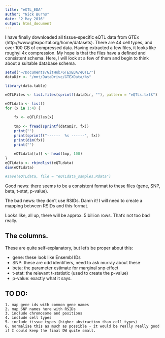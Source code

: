 ```yaml
---
title: "eQTL_EDA"
author: "Nick Burns"
date: "2 May 2016"
output: html_document
---
```


I have finally downloaded all tissue-specific eQTL data from GTEx (http://www.gtexportal.org/home/datasets). There are 44 cell types, and over 100 GB of compressed data. Having extracted a few files, it looks like roughyl 4x compression. My hope is that the files have a defined and consistent schema. Here, I will look at a few of them and begin to think about a suitable database schema.

```r
setwd("~/Documents/GitHub/GTExEDA/eQTL/")
dataDir <- "/mnt/DataDrive/GTEXData/%s"

library(data.table)

eQTLFiles <- list.files(sprintf(dataDir, ""), pattern = "eQTLs.txt$")  # note $ character indicates "ends with"

eQTLdata <- list()
for (x in 1:4) {
    
    fx <- eQTLFiles[x]
    
    tmp <- fread(sprintf(dataDir, fx))
    print("")
    print(sprintf("------  %s ------", fx))
    print(dim(fx))
    print("")
    
    eQTLdata[[x]] <- head(tmp, 100)
}
eQTLdata <- rbindlist(eQTLdata)
dim(eQTLdata)

#save(eQTLdata, file = "eQTLdata_samples.Rdata")
```

Good news: there seems to be a consistent format to these files (gene, SNP, beta, t-stat, p-value).  

The bad news: they don't use RSIDs. Damn it! I will need to create a mapping between RSIDs and this format.

Looks like, all up, there will be approx. 5 billion rows. That's not too bad really.

## The columns.

These are quite self-explanatory, but let's be proper about this:  

  - gene: these look like Ensembl IDs   
  - SNP: these are odd identifiers, need to ask murray about these  
  - beta: the parameter estimate for marginal snp effect  
  - t-stat: the relevant t-statistic (used to create the p-value)  
  - p-value: exactly what it says.  


## TO DO:  

    1. map gene ids with common gene names  
    2. map SNP names here with RSIDs  
    3. include chromosome and positions  
    4. include cell types  
    5. include tissue types (higher abstraction than cell types)  
    6. normalise this as much as possible - it would be really really good if I could keep the final DW quite small.  
    

